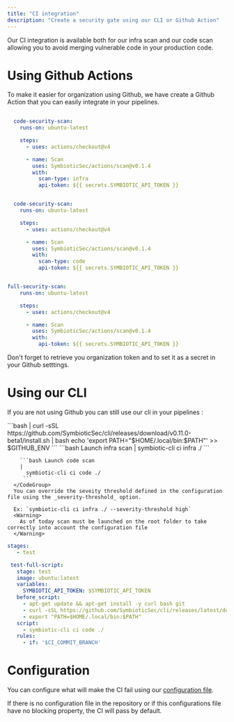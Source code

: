 ```yaml
---
title: "CI integration"
description: "Create a security gate using our CLI or Github Action"
---
```


Our CI integration is available both for our infra scan and our code scan allowing you to avoid merging vulnerable code in your production code. 

# Using Github Actions
To make it easier for organization using Github, we have create a Github Action that you can easily integrate in your pipelines. 

<CodeGroup>

```yaml Infra Scan
  
  code-security-scan:
    runs-on: ubuntu-latest

    steps:
      - uses: actions/checkout@v4

      - name: Scan
        uses: SymbioticSec/actions/scan@v0.1.4
        with:
          scan-type: infra
          api-token: ${{ secrets.SYMBIOTIC_API_TOKEN }}

```

```yaml Code Scan

  code-security-scan:
    runs-on: ubuntu-latest

    steps:
      - uses: actions/checkout@v4

      - name: Scan
        uses: SymbioticSec/actions/scan@v0.1.4
        with:
          scan-type: code
          api-token: ${{ secrets.SYMBIOTIC_API_TOKEN }}

```

```yaml Full Scan

full-security-scan:
    runs-on: ubuntu-latest

    steps:
      - uses: actions/checkout@v4

      - name: Scan
        uses: SymbioticSec/actions/scan@v0.1.4
        with:
          api-token: ${{ secrets.SYMBIOTIC_API_TOKEN }}

```

</CodeGroup>

<Tip>
  Don't forget to retrieve you organization token and to set it as a secret in your Github setttings.
</Tip>

# Using our CLI

If you are not using Github you can still use our cli in your pipelines : 

<Steps>
  <Step title="Install our CLI" titleSize="p">
    ```bash
    |
          curl -sSL https://github.com/SymbioticSec/cli/releases/download/v0.11.0-beta1/install.sh | bash
          echo 'export PATH="$HOME/.local/bin:$PATH"' >> $GITHUB_ENV
    ```
  </Step>
  <Step title="Launch our CLI" titleSize="p">
    <CodeGroup>
        ```bash Launch infra scan
        |
          symbiotic-cli ci infra ./
         ```

        ```bash Launch code scan
        |
          symbiotic-cli ci code ./
         ```
      </CodeGroup>
      You can override the seveity threshold defined in the configuration file using the _severity-threshold_ option.
      
      Ex: `symbiotic-cli ci infra ./ --severity-threshold high`
      <Warning>
        As of today scan must be launched on the root folder to take correctly into account the configuration file
      </Warning>   
  </Step>
</Steps>
<Accordion title="Example in a Gitlab pipeline">

   ```yaml
   stages:
      - test

    test-full-script:
      stage: test
      image: ubuntu:latest
      variables:
        SYMBIOTIC_API_TOKEN: $SYMBIOTIC_API_TOKEN
      before_script:
        - apt-get update && apt-get install -y curl bash git
        - curl -sSL https://github.com/SymbioticSec/cli/releases/latest/download/install.sh| bash
        - export "PATH=$HOME/.local/bin:$PATH"
      script:
        - symbiotic-cli ci code ./
      rules:
        - if: '$CI_COMMIT_BRANCH'
  ```
</Accordion>

# Configuration

You can configure what will make the CI fail using our [configuration file](/content/devs/actions/configure_detection).

<Info>
If there is no configuration file in the repository or if this configurations file have no blocking property, the CI will pass by default.
</Info>
